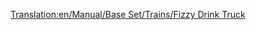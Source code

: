 [[Translation:en/Manual/Base Set/Trains/Fizzy Drink Truck]]

{{nl/Manual/Base Set/Trains/Treinen|Naam=Frisdrankwagon
|Afbeelding=[[File:en/Manual/Base Set/Trains/Fuzzydrinktruck.png]]
|NormaalKosten=£1,130 ($2,260)
|NormaalGewicht=18 / 21 t
|NormaalCapaciteit=25 fizzy drinks
|MonoKosten="
|MonoGewicht="
|MonoCapaciteit=30 fizzy drinks
|MagKosten="
|MagGewicht=18 / 22 t
|MagCapaciteit=32 fizzy drinks
|Omschrijving=They transport [[en/Manual/Base Set/Cargos/Fizzy Drinks]]
}}